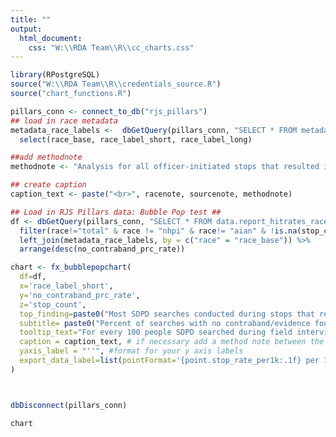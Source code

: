 ```yaml
---
title: ""
output:
  html_document:
    css: "W:\\RDA Team\\R\\cc_charts.css"
---
```

<!-- link to Google Font -->
<link href="https://fonts.googleapis.com/css2?family=Inter:wght@100;200;300;400;500;600;700;800;900&display=swap" rel="stylesheet">

```r

library(RPostgreSQL)
source("W:\\RDA Team\\R\\credentials_source.R")
source("chart_functions.R")

pillars_conn <- connect_to_db("rjs_pillars")
## load in race metadata
metadata_race_labels <-  dbGetQuery(pillars_conn, "SELECT * FROM metadata_race_labels") %>% 
  select(race_base, race_label_short, race_label_long)

##add methodnote
methodnote <- "Analysis for all officer-initiated stops that resulted in a search and field interview card completed."

## create caption
caption_text <- paste("<br>", racenote, sourcenote, methodnote)

## Load in RJS Pillars data: Bubble Pop test ##
df <- dbGetQuery(pillars_conn, "SELECT * FROM data.report_hitrates_race_ficard_person")  %>% 
  filter(race!="total" & race != "nhpi" & race!= "aian" & !is.na(stop_count))  %>% 
  left_join(metadata_race_labels, by = c("race" = "race_base")) %>% 
  arrange(desc(no_contraband_prc_rate))

chart <- fx_bubblepopchart(
  df=df, 
  x='race_label_short', 
  y='no_contraband_prc_rate', 
  z='stop_count',
  top_finding=paste0("Most SDPD searches conducted during stops that result in field interviews target people of color and yield no contraband"), # this is the top finding from the chart that gets used like a title
  subtitle= paste0("Percent of searches with no contraband/evidence found during field interview cards by race"), # this is the more standard chart title that gets used as a subtitle
  tooltip_text="For every 100 people SDPD searched during field interview cards of<br>individuals perceived as <b>{point.race_label_short:.1f}</b>, SDPD found no contraband/evidence<br>in <b>{point.no_contraband_prc_rate:.1f}</b> of people searched, a total of <b>{point.stop_count:,0f}</b> biased searches.", # customize your tooltip as a statement, calling out rate and count
  caption = caption_text, # if necessary add a method note between the racenote and sourcenote with a line break, use racenote if graph includes data by race, and always use sourcenote. Each of these are standard objects across all charts
  yaxis_label = "''", #format for your y axis labels
  export_data_label=list(pointFormat='{point.stop_rate_per1k:.1f} per 1K')
)



dbDisconnect(pillars_conn)
```

```r
chart
```

<script>
  widg = document.getElementsByClassName('html-widget'); //find widgets
  for (let i = 0; i < widg.length; i++) { //loop through
    document.getElementsByClassName('highchart')[i].style.width = '100%'; //adjust width
    document.getElementsByClassName('highchart')[i].style.height = '100%'; //adjust height
  }
</script>